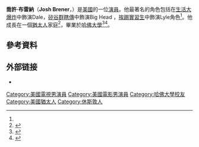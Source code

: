 {{noteTA
|G1=TV
|G2=Show
|1=zh-cn:乔什;zh-tw:喬許;
}}
{{Infobox person
|image=
| caption    =  
| birth_name=Joshua Max Brener
| birth_date=  {{birth date and age|1984|10|1}}<ref name="texas">Texas Birth Index, 1903-1997. Texas: Texas Department of State Health Services. </ref>
| birth_place    = 美國[[得克薩斯州|得克薩斯州]][[休斯敦|休斯敦]]<ref name="maron">{{cite web |title=Josh Brener |publisher=IFC.com |url=http://www.ifc.com/shows/maron/cast-and-crew/josh-brener |deadurl=yes |archiveurl=https://web.archive.org/web/20130618210133/http://www.ifc.com/shows/maron/cast-and-crew/josh-brener |archivedate=2013-06-18 |accessdate=2016-03-21 }}</ref>
| occupation    = 演員
| years_active   = 2009–現在<ref name="imdb">{{cite web|title=Josh Brener|publisher=IMDB|url=http://www.imdb.com/name/nm3091777|accessdate=2016-03-21|archive-date=2020-11-08|archive-url=https://web.archive.org/web/20201108143729/http://www.imdb.com/name/nm3091777/|dead-url=no}}</ref>
| alma_mater    = [[哈佛大學|哈佛大學]]<ref name="maron"/>
}}
'''喬許·布雷納'''（'''Josh Brener'''，{{bd|1984年|10月1日}}）是[[美國|美國]]的一位[[演員|演員]]。他最著名的角色包括在[[生活大爆炸|生活大爆炸]]中飾演Dale，[[矽谷群瞎傳|矽谷群瞎傳]]中飾演Big Head ，[[挨踢實習生|挨踢實習生]]中飾演Lyle角色<ref name="imdb"/>。他成長在一個[[猶太人|猶太人]]家庭<ref>{{youtube|WZi5Z9rKpZA|NWK Interview Josh Brener Part Jew: Electric Boogaloo}}</ref>，畢業於[[哈佛大學|哈佛大學]]<ref>{{cite web|url=http://news.harvard.edu/gazette/story/2007/04/ofa-announces-undergraduate-prize-winners|title=OfA announces undergraduate prize winners|date=26 April 2007|work=Harvard Gazette|accessdate=2016-03-21|archive-date=2018-12-01|archive-url=https://web.archive.org/web/20181201011727/https://news.harvard.edu/gazette/story/2007/04/ofa-announces-undergraduate-prize-winners/|dead-url=no}}</ref><ref>{{cite web|url=http://www.thecrimson.com/article/2007/5/2/joshua-m-brener-07-joshua-m/|title=Joshua M. Brener '07|first=Mark A.|last=Pacult|date=2 May 2007|work=The Harvard Crimson|accessdate=2016-03-21|archive-date=2018-04-22|archive-url=https://web.archive.org/web/20180422070612/http://www.thecrimson.com/article/2007/5/2/joshua-m-brener-07-joshua-m/|dead-url=no}}</ref>。

==參考資料==
{{Reflist}}

== 外部链接 ==
* {{imdb name|id=3091777}}

{{DEFAULTSORT:Brener, Josh}}
[[Category:美國電視男演員|Category:美國電視男演員]]
[[Category:美國電影男演員|Category:美國電影男演員]]
[[Category:哈佛大學校友|Category:哈佛大學校友]]
[[Category:美國猶太人|Category:美國猶太人]]
[[Category:休斯敦人|Category:休斯敦人]]